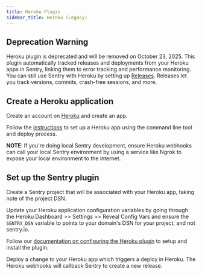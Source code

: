 ```yaml
---
title: Heroku Plugin
sidebar_title: Heroku (Legacy)
---
```

## Deprecation Warning
Heroku plugin is deprecated and will be removed on October 23, 2025. This plugin automatically tracked releases and deployments from your Heroku apps in Sentry, linking them to error tracking and performance monitoring.
You can still use Sentry with Heroku by setting up [Releases](/product/releases/overview/). Releases let you track versions, commits, crash-free sessions, and more.

## Create a Heroku application

Create an account on [Heroku](http://www.heroku.com) and create an app.

Follow the [instructions](https://devcenter.heroku.com/articles/git) to set up a Heroku app using the command line tool and deploy process.

**NOTE**: If you're doing local Sentry development, ensure Heroku webhooks can call your local Sentry environment by using a service like Ngrok to expose your local environment to the internet.


## Set up the Sentry plugin

Create a Sentry project that will be associated with your Heroku app, taking note of the project DSN.

Update your Heroku application configuration variables by going through the Heroku Dashboard >> Settings >> Reveal Config Vars and ensure the `SENTRY_DSN` variable to points to your domain's DSN for your project, and not sentry.io.

Follow our [documentation on configuring the Heroku plugin](https://docs.sentry.io/product/integrations/deployment/heroku/) to setup and install the plugin.

Deploy a change to your Heroku app which triggers a deploy in Heroku. The Heroku webhooks will callback Sentry to create a new release.
